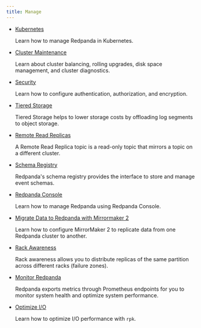 ```yaml
---
title: Manage
---
```


<head>
    <meta name="title" content="Manage | Redpanda Docs"/>
    <meta name="description" content="Manage Redpanda."/>
</head>

- [Kubernetes](../manage/kubernetes)

  Learn how to manage Redpanda in Kubernetes.

- [Cluster Maintenance](../manage/cluster-maintenance)

  Learn about cluster balancing, rolling upgrades, disk space management, and cluster diagnostics.

- [Security](../manage/security)

  Learn how to configure authentication, authorization, and encryption.

- [Tiered Storage](../manage/tiered-storage)

  Tiered Storage helps to lower storage costs by offloading log segments to object storage. 

- [Remote Read Replicas](../manage/remote-read-replicas)

   A Remote Read Replica topic is a read-only topic that mirrors a topic on a different cluster. 

- [Schema Registry](../manage/schema-registry)
 
   Redpanda's schema registry provides the interface to store and manage event schemas. 

- [Redpanda Console](../manage/console/)

  Learn how to manage Redpanda using Redpanda Console.

- [Migrate Data to Redpanda with Mirrormaker 2](../manage/data-migration)

  Learn how to configure MirrorMaker 2 to replicate data from one Redpanda cluster to another.

- [Rack Awareness](../manage/rack-awareness)

  Rack awareness allows you to distribute replicas of the same partition across different racks (failure zones). 

- [Monitor Redpanda](../manage/monitoring)

  Redpanda exports metrics through Prometheus endpoints for you to monitor system health and optimize system performance.

- [Optimize I/O](../manage/io-optimization)

  Learn how to optimize I/O performance with `rpk`. 